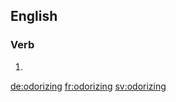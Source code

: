 ==English==

===Verb===
{{head|en|present participle}}

# {{present participle of|odorize|lang=en}}

[[de:odorizing]]
[[fr:odorizing]]
[[sv:odorizing]]